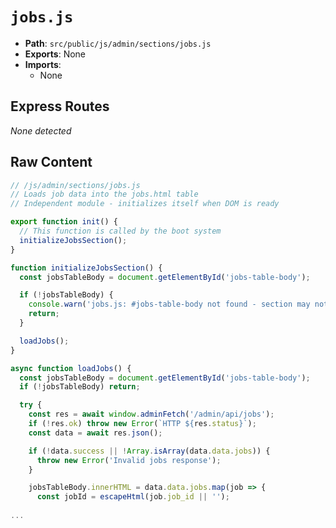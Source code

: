 # `jobs.js`

- **Path**: `src/public/js/admin/sections/jobs.js`
- **Exports**: None
- **Imports**:
  - None

## Express Routes
_None detected_

## Raw Content

```js
// /js/admin/sections/jobs.js
// Loads job data into the jobs.html table
// Independent module - initializes itself when DOM is ready

export function init() {
  // This function is called by the boot system
  initializeJobsSection();
}

function initializeJobsSection() {
  const jobsTableBody = document.getElementById('jobs-table-body');

  if (!jobsTableBody) {
    console.warn('jobs.js: #jobs-table-body not found - section may not be loaded yet');
    return;
  }

  loadJobs();
}

async function loadJobs() {
  const jobsTableBody = document.getElementById('jobs-table-body');
  if (!jobsTableBody) return;

  try {
    const res = await window.adminFetch('/admin/api/jobs');
    if (!res.ok) throw new Error(`HTTP ${res.status}`);
    const data = await res.json();

    if (!data.success || !Array.isArray(data.data.jobs)) {
      throw new Error('Invalid jobs response');
    }

    jobsTableBody.innerHTML = data.data.jobs.map(job => {
      const jobId = escapeHtml(job.job_id || '');
  
...
```
